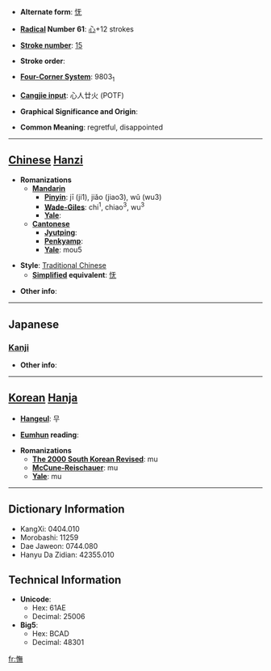 * '''Alternate form''': [[怃]]

* '''[[Wiktionary:Chinese radical index| Radical]] Number 61''': [[Wiktionary:Chinese radical index 心|心]]+12 strokes

* '''[[Wiktionary:Chinese total strokes index|Stroke number]]''': [[Wiktionary:Chinese total strokes index 15|15]]

* '''Stroke order''': 

* '''[[Wiktionary:Chinese four corner index|Four-Corner System]]''': 9803<sub>1</sub>

* '''[[Wiktionary:Chinese Cangjie index|Cangjie input]]''': 心人廿火 (POTF)

* '''Graphical Significance and Origin''': 

* '''Common Meaning''': regretful, disappointed

----

== [[Chinese]] [[Hanzi]] ==

* '''Romanizations'''
** '''[[Mandarin]]'''
*** '''[[Pinyin]]''': jī (ji1), jiǎo (jiao3), wǔ (wu3)
*** '''[[Wade-Giles]]''': chi<sup>1</sup>, chiao<sup>3</sup>, wu<sup>3</sup>
*** '''[[Yale]]''': 
** '''[[Cantonese]]'''
*** '''[[Jyutping]]''':
*** '''[[Penkyamp]]''': 
*** '''[[Yale]]''': mou5

* '''Style''': [[Traditional Chinese]] 
** '''[[Simplified Chinese|Simplified]] equivalent''': [[怃]]

* '''Other info''': 

----

==Japanese==
===[[Kanji]]===
{{kanji|on readings=[[ぶ]] (bu), [[こ]] (ko)|kun readings=[[いつくしむ]] (itsukushimu)}}

* '''Other info''':  

----

== [[Korean]] [[Hanja]] ==

* '''[[Hangeul]]''': 무

* '''[[Eumhun]] reading''': 

* '''Romanizations'''
** '''[[The 2000 South Korean Revised Romanization|The 2000 South Korean Revised]]''': mu
** '''[[McCune-Reischauer]]''': mu
** '''[[Yale]]''': mu

----

== Dictionary Information ==

* KangXi: 0404.010
* Morobashi: 11259
* Dae Jaweon: 0744.080
* Hanyu Da Zidian: 42355.010

== Technical Information ==

* '''Unicode''':
** Hex: 61AE
** Decimal: 25006
* '''Big5''':
** Hex: BCAD
** Decimal: 48301

[[fr:憮]]